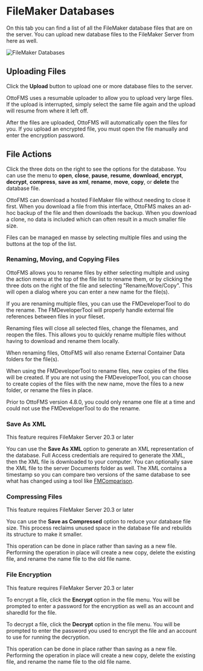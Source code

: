 
# FileMaker Databases

On this tab you can find a list of all the FileMaker database files that are on the server. You can upload new database files to the FileMaker Server from here as well.

![FileMaker Databases](/img/ottofms/console/fms-databases.png)

## Uploading Files

Click the **Upload** button to upload one or more database files to the server.

OttoFMS uses a resumable uploader to allow you to upload very large files. If the upload is interrupted, simply select the same file again and the upload will resume from where it left off.

After the files are uploaded, OttoFMS will automatically open the files for you. If you upload an encrypted file, you must open the file manually and enter the encryption password.

## File Actions

Click the three dots on the right to see the options for the database. You can use the menu to **open**, **close**, **pause**, **resume**, **download**, **encrypt**, **decrypt**, **compress**, **save as xml**, **rename**, **move**, **copy**, or **delete** the database file.

OttoFMS can download a hosted FileMaker file without needing to close it first. When you download a file from this interface, OttoFMS makes an ad-hoc backup of the file and then downloads the backup. When you download a clone, no data is included which can often result in a much smaller file size.

Files can be managed en masse by selecting multiple files and using the buttons at the top of the list.

### Renaming, Moving, and Copying Files

OttoFMS allows you to rename files by either selecting multiple and using the action menu at the top of the file list to rename them, or by clicking the three dots on the right of the file and selecting "Rename/Move/Copy". This will open a dialog where you can enter a new name for the file(s).

If you are renaming multiple files, you can use the FMDeveloperTool to do the rename. The FMDeveloperTool will properly handle external file references between files in your fileset.

Renaming files will close all selected files, change the filenames, and reopen the files. This allows you to quickly rename multiple files without having to download and rename them locally.

When renaming files, OttoFMS will also rename External Container Data folders for the file(s).

When using the FMDeveloperTool to rename files, new copies of the files will be created. If you are not using the FMDeveloperTool, you can choose to create copies of the files with the new name, move the files to a new folder, or rename the files in place.

<Callout type="info">
  Prior to OttoFMS version 4.8.0, you could only rename one file at a time and
  could not use the FMDeveloperTool to do the rename.
</Callout>

### Save As XML

<Callout type="info">
  This feature requires FileMaker Server 20.3 or later
</Callout>

You can use the **Save As XML** option to generate an XML representation of the database. Full Access credentials are required to generate the XML, then the XML file is downloaded to your computer. You can optionally save the XML file to the server Documents folder as well. The XML contains a timestamp so you can compare two versions of the same database to see what has changed using a tool like [FMComparison](https://www.fmcomparison.com/).

### Compressing Files

<Callout type="info">
  This feature requires FileMaker Server 20.3 or later
</Callout>

You can use the **Save as Compressed** option to reduce your database file size. This process reclaims unused space in the database file and rebuilds its structure to make it smaller.

This operation can be done in place rather than saving as a new file. Performing the operation in place will create a new copy, delete the existing file, and rename the name file to the old file name.

### File Encryption

<Callout type="info">
  This feature requires FileMaker Server 20.3 or later
</Callout>

To encrypt a file, click the **Encrypt** option in the file menu. You will be prompted to enter a password for the encryption as well as an account and sharedId for the file.

To decrypt a file, click the **Decrypt** option in the file menu. You will be prompted to enter the password you used to encrypt the file and an account to use for running the decryption.

This operation can be done in place rather than saving as a new file. Performing the operation in place will create a new copy, delete the existing file, and rename the name file to the old file name.

